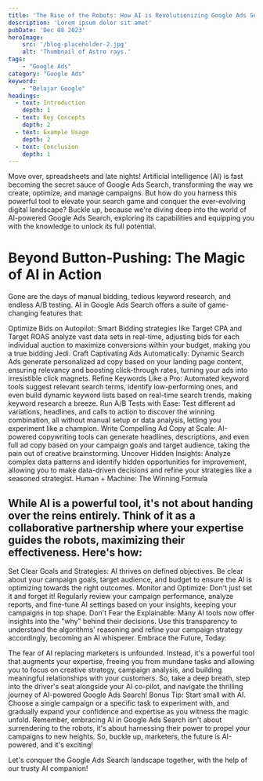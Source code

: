 ```yaml
---
title: 'The Rise of the Robots: How AI is Revolutionizing Google Ads Search'
description: 'Lorem ipsum dolor sit amet'
pubDate: 'Dec 08 2023'
heroImage: 
    src: '/blog-placeholder-2.jpg'
    alt: 'Thumbnail of Astro rays.'
tags: 
    - "Google Ads"
category: "Google Ads"
keyword: 
    - "Belajar Google"
headings:
  - text: Introduction
    depth: 1
  - text: Key Concepts
    depth: 2
  - text: Example Usage
    depth: 2
  - text: Conclusion
    depth: 1
---
```

Move over, spreadsheets and late nights! Artificial intelligence (AI) is fast becoming the secret sauce of Google Ads Search, transforming the way we create, optimize, and manage campaigns. But how do you harness this powerful tool to elevate your search game and conquer the ever-evolving digital landscape? Buckle up, because we're diving deep into the world of AI-powered Google Ads Search, exploring its capabilities and equipping you with the knowledge to unlock its full potential.

# Beyond Button-Pushing: The Magic of AI in Action

Gone are the days of manual bidding, tedious keyword research, and endless A/B testing. AI in Google Ads Search offers a suite of game-changing features that:

Optimize Bids on Autopilot: Smart Bidding strategies like Target CPA and Target ROAS analyze vast data sets in real-time, adjusting bids for each individual auction to maximize conversions within your budget, making you a true bidding Jedi.
Craft Captivating Ads Automatically: Dynamic Search Ads generate personalized ad copy based on your landing page content, ensuring relevancy and boosting click-through rates, turning your ads into irresistible click magnets.
Refine Keywords Like a Pro: Automated keyword tools suggest relevant search terms, identify low-performing ones, and even build dynamic keyword lists based on real-time search trends, making keyword research a breeze.
Run A/B Tests with Ease: Test different ad variations, headlines, and calls to action to discover the winning combination, all without manual setup or data analysis, letting you experiment like a champion.
Write Compelling Ad Copy at Scale: AI-powered copywriting tools can generate headlines, descriptions, and even full ad copy based on your campaign goals and target audience, taking the pain out of creative brainstorming.
Uncover Hidden Insights: Analyze complex data patterns and identify hidden opportunities for improvement, allowing you to make data-driven decisions and refine your strategies like a seasoned strategist.
Human + Machine: The Winning Formula

## While AI is a powerful tool, it's not about handing over the reins entirely. Think of it as a collaborative partnership where your expertise guides the robots, maximizing their effectiveness. Here's how:

Set Clear Goals and Strategies: AI thrives on defined objectives. Be clear about your campaign goals, target audience, and budget to ensure the AI is optimizing towards the right outcomes.
Monitor and Optimize: Don't just set it and forget it! Regularly review your campaign performance, analyze reports, and fine-tune AI settings based on your insights, keeping your campaigns in top shape.
Don't Fear the Explainable: Many AI tools now offer insights into the "why" behind their decisions. Use this transparency to understand the algorithms' reasoning and refine your campaign strategy accordingly, becoming an AI whisperer.
Embrace the Future, Today:

The fear of AI replacing marketers is unfounded. Instead, it's a powerful tool that augments your expertise, freeing you from mundane tasks and allowing you to focus on creative strategy, campaign analysis, and building meaningful relationships with your customers. So, take a deep breath, step into the driver's seat alongside your AI co-pilot, and navigate the thrilling journey of AI-powered Google Ads Search!
<Protip>
Bonus Tip: Start small with AI. Choose a single campaign or a specific task to experiment with, and gradually expand your confidence and expertise as you witness the magic unfold.
Remember, embracing AI in Google Ads Search isn't about surrendering to the robots, it's about harnessing their power to propel your campaigns to new heights. So, buckle up, marketers, the future is AI-powered, and it's exciting!
</Protip>

Let's conquer the Google Ads Search landscape together, with the help of our trusty AI companion!